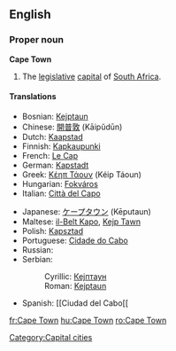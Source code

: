 {{wikipedia}}
==English==

===Proper noun===
'''Cape Town'''
# The [[legislative]] [[capital]] of [[South Africa]].

====Translations====
{{top}}
*Bosnian: [[Kejptaun#Bosnian|Kejptaun]] {{m}}
*Chinese: [[開普敦]] (Kāipǔdūn)
*Dutch: [[Kaapstad]] {{n}}
*Finnish: [[Kapkaupunki]]
*French: [[Le Cap]] {{m}}
*German: [[Kapstadt]]
*Greek: [[Κέηπ Τάουν]] (Kéip Táoun) {{n}}
*Hungarian: [[Fokváros]]
*Italian: [[Città del Capo]] {{f}}
{{mid}}
*Japanese: [[ケープタウン]] (Kēputaun)
*Maltese: [[il-Belt Kapo]], [[Kejp Tawn]]
*Polish: [[Kapsztad]] {{m}}
*Portuguese: [[Cidade do Cabo]]
*Russian: {{t|ru|Кейптаун|tr=Kéjptaun|m}}
*Serbian:
*:Cyrillic: [[Кејптаун#Serbian|Кејптаун]] {{m}}
*:Roman: [[Kejptaun#Serbian|Kejptaun]] {{m}}
*Spanish: [[Ciudad del Cabo[[
{{bottom}}

[[Category:Capital cities]]

[[fr:Cape Town]]
[[hu:Cape Town]]
[[ro:Cape Town]]